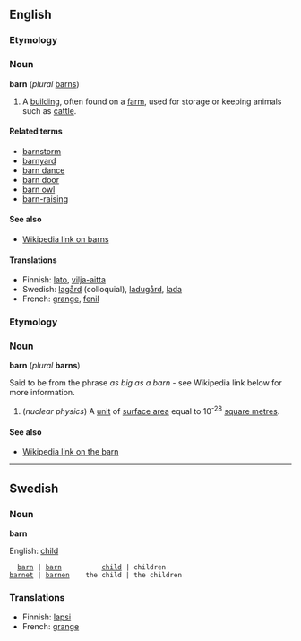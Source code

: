 ==English==
===Etymology===
<!--to be written-->

===Noun===
'''barn''' (''plural'' [[barns]])

#A [[building]], often found on a [[farm]], used for storage or keeping animals such as [[cattle]].

====Related terms====
*[[barnstorm]]
*[[barnyard]]
*[[barn dance]]
*[[barn door]]
*[[barn owl]]
*[[barn-raising]]

====See also====
*[[en:Barn_(building)|Wikipedia link on barns]]

====Translations====
*Finnish: [[lato]], [[vilja-aitta]]
*Swedish: [[lagård]] (colloquial), [[ladugård]], [[lada]]
*French: [[grange]], [[fenil]]

===Etymology===
===Noun===
'''barn''' (''plural'' '''barns''')

Said to be from the phrase ''as big as a barn'' - see Wikipedia link below for more information.

#(''nuclear physics'') A [[unit]] of [[surface area]] equal to 10<sup>-28</sup> [[square metre]]s.

====See also====
*[[en:Barn_(unit)|Wikipedia link on the barn]]

----
==Swedish==
===Noun===
'''barn'''

English: [[child]]


   [[barn]] | [[barn]]          [[child]] | children
 [[barnet]] | [[barnen]]    the child | the children

===Translations===

*Finnish: [[lapsi]]
*French: [[grange]]